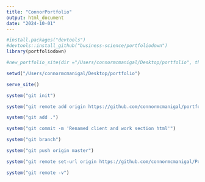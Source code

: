 ```yaml
---
title: "ConnorPortfolio"
output: html_document
date: "2024-10-01"
---
```


```r
#install.packages("devtools")
#devtools::install_github("business-science/portfoliodown")
library(portfoliodown)
```

```r
#new_portfolio_site(dir ="/Users/connormcmanigal/Desktop/portfolio", theme = "raditian")
```

```r
setwd("/Users/connormcmanigal/Desktop/portfolio")
```

```r
serve_site()
```


```r
system("git init")
```

```r
system("git remote add origin https://github.com/connormcmanigal/portfolio.git")
```

```r
system("git add .")
```

```r
system("git commit -m 'Renamed client and work section html'")
```

```r
system("git branch")
```

```r
system("git push origin master")
```
```r
system("git remote set-url origin https://github.com/connormcmanigal/Portfolio.git")

```

```r
system("git remote -v")
```

